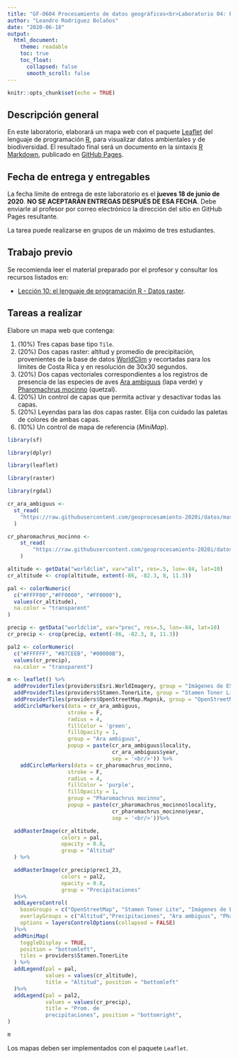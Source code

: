 ---
title: "GF-0604 Procesamiento de datos geográficos<br>Laboratorio 04: R - Datos raster 1"
author: "Leandro Rodríguez Bolaños"
date: "2020-06-18"
output:
  html_document:
    theme: readable    
    toc: true
    toc_float:
      collapsed: false
      smooth_scroll: false  
---

```{r setup, include=FALSE}
knitr::opts_chunk$set(echo = TRUE)
```

## Descripción general
En este laboratorio, elaborará un mapa web con el paquete [Leaflet](https://cran.r-project.org/web/packages/leaflet/) del lenguaje de programación [R](https://www.r-project.org/), para visualizar datos ambientales y de biodiversidad. El resultado final será un documento en la sintaxis [R Markdown](https://rmarkdown.rstudio.com/), publicado en [GitHub Pages](https://pages.github.com/).

## Fecha de entrega y entregables
La fecha límite de entrega de este laboratorio es el **jueves 18 de junio de 2020**. **NO SE ACEPTARÁN ENTREGAS DESPUÉS DE ESA FECHA**. Debe enviarle al profesor por correo electrónico la dirección del sitio en GitHub Pages resultante.

La tarea puede realizarse en grupos de un máximo de tres estudiantes.

## Trabajo previo
Se recomienda leer el material preparado por el profesor y consultar los recursos listados en:

* [Lección 10: el lenguaje de programación R - Datos raster](https://geoprocesamiento-2020i.github.io/leccion-10-r-datos-raster/).

## Tareas a realizar
Elabore un mapa web que contenga:

1. (10%) Tres capas base tipo  ```Tile```.
2. (20%) Dos capas raster: altitud y promedio de precipitación, provenientes de la base de datos [WorldClim](https://www.worldclim.org/) y recortadas para los límites de Costa Rica y en resolución de 30x30 segundos.
3. (20%) Dos capas vectoriales correspondientes a los registros de presencia de las especies de aves [Ara ambiguus](https://github.com/geoprocesamiento-2020i/datos/blob/master/biodiversidad/registros-presencia/cr/cr-ara-ambiguus.geojson) (lapa verde) y [Pharomachrus mocinno](https://github.com/geoprocesamiento-2020i/datos/blob/master/biodiversidad/registros-presencia/cr/cr_pharomachrus_mocinno.geojson) (quetzal).
4. (20%) Un control de capas que permita activar y desactivar todas las capas.
5. (20%) Leyendas para las dos capas raster. Elija con cuidado las paletas de colores de ambas capas.
6. (10%) Un control de mapa de referencia (_MiniMap_).


```{r}

library(sf)

library(dplyr)

library(leaflet)

library(raster)

library(rgdal)

cr_ara_ambiguus <-
  st_read(
    "https://raw.githubusercontent.com/geoprocesamiento-2020i/datos/master/biodiversidad/registros-presencia/cr/cr-ara-ambiguus.geojson"
  )

cr_pharomachrus_mocinno <-
    st_read(
        "https://raw.githubusercontent.com/geoprocesamiento-2020i/datos/master/biodiversidad/registros-presencia/cr/cr_pharomachrus_mocinno.geojson"
    )

altitude <- getData("worldclim", var="alt", res=.5, lon=-84, lat=10)
cr_altitude <- crop(altitude, extent(-86, -82.3, 8, 11.3))

pal <- colorNumeric(
  c("#FFFF00","#FF0000", "#FF0000"), 
  values(cr_altitude), 
  na.color = "transparent"
)

precip <- getData("worldclim", var="prec", res=.5, lon=-84, lat=10)
cr_precip <- crop(precip, extent(-86, -82.3, 8, 11.3))

pal2 <- colorNumeric(
  c("#FFFFFF", "#87CEEB", "#00008B"), 
  values(cr_precip), 
  na.color = "transparent")

m <- leaflet() %>% 
  addProviderTiles(providers$Esri.WorldImagery, group = "Imágenes de ESRI") %>% 
  addProviderTiles(providers$Stamen.TonerLite, group = "Stamen Toner Lite") %>%
  addProviderTiles(providers$OpenStreetMap.Mapnik, group = "OpenStreetMap") %>%
  addCircleMarkers(data = cr_ara_ambiguus,
                   stroke = F,
                   radius = 4,
                   fillColor = 'green',
                   fillOpacity = 1,
                   group = "Ara ambiguus",
                   popup = paste(cr_ara_ambiguus$locality, 
                                 cr_ara_ambiguus$year, 
                                 sep = '<br/>')) %>% 
    addCircleMarkers(data = cr_pharomachrus_mocinno,
                   stroke = F,
                   radius = 4,
                   fillColor = 'purple',
                   fillOpacity = 1,
                   group = "Pharomachrus mocinno",
                   popup = paste(cr_pharomachrus_mocinno$locality, 
                                 cr_pharomachrus_mocinno$year, 
                                 sep = '<br/>'))%>%

  addRasterImage(cr_altitude, 
                 colors = pal, 
                 opacity = 0.8, 
                 group = "Altitud"
  ) %>%

  addRasterImage(cr_precip$prec1_23, 
                 colors = pal2, 
                 opacity = 0.8, 
                 group = "Precipitaciones"
  )%>%
  addLayersControl(
    baseGroups = c("OpenStreetMap", "Stamen Toner Lite", "Imágenes de ESRI"),
    overlayGroups = c("Altitud","Precipitaciones", "Ara ambiguus", "Pharomachrus mocinno"),
    options = layersControlOptions(collapsed = FALSE)    
  )%>% 
  addMiniMap(
    toggleDisplay = TRUE,
    position = "bottomleft",
    tiles = providers$Stamen.TonerLite
  ) %>%
  addLegend(pal = pal, 
            values = values(cr_altitude), 
            title = "Altitud", position = "bottomleft"
  )%>% 
  addLegend(pal = pal2, 
            values = values(cr_precip), 
            title = "Prom. de 
            precipitaciones", position = "bottomright",
)

m

```


Los mapas deben ser implementados con el paquete ```Leaflet```.

##